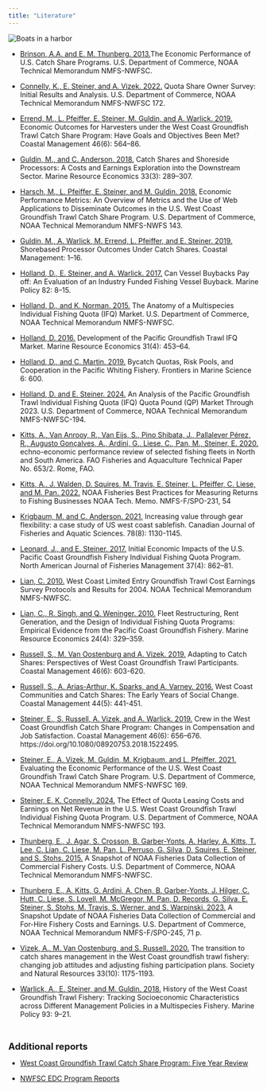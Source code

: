 ```yaml
---
title: "Literature"
---
```


<div class="image-text-wrapper"> 
  <img src="images/Vessels2.jpg" alt="Boats in a harbor" class="overlay-img">
</div>

- [Brinson, A.A. and E. M. Thunberg. 2013.](https://repository.library.noaa.gov/view/noaa/4601)The Economic Performance of U.S. Catch Share Programs. U.S. Department of Commerce, NOAA Technical Memorandum NMFS-NWFSC.

- [Connelly, K., E. Steiner, and A. Vizek. 2022.](https://repository.library.noaa.gov/view/noaa/34365) Quota Share Owner Survey: Initial Results and Analysis. U.S. Department of Commerce, NOAA Technical Memorandum NMFS-NWFSC 172.

- [Errend, M., L. Pfeiffer, E. Steiner, M. Guldin, and A. Warlick. 2019.](https://www.tandfonline.com/doi/pdf/10.1080/08920753.2018.1522489?casa_token=60fRmHSYTn4AAAAA:iIx3h65zZdZlluMW_pnMvoKK1HMj7S0PVjXi6_ZHJ15dYquEiUCTymIEyTOwm-rCKqg8e5WGSRz8iQ) Economic Outcomes for Harvesters under the West Coast Groundfish Trawl Catch Share Program: Have Goals and Objectives Been Met? Coastal Management 46(6): 564–86.

- [Guldin, M., and C. Anderson. 2018.](https://www.journals.uchicago.edu/doi/pdfplus/10.1086/698200) Catch Shares and Shoreside Processors: A Costs and Earnings Exploration into the Downstream Sector. Marine Resource Economics 33(3): 289–307.</li>

- [Harsch, M., L. Pfeiffer, E. Steiner, and M. Guldin. 2018.](https://repository.library.noaa.gov/view/noaa/19387) Economic Performance Metrics: An Overview of Metrics and the Use of Web Applications to Disseminate Outcomes in the U.S. West Coast Groundfish Trawl Catch Share Program. U.S. Department of Commerce, NOAA Technical Memorandum NMFS-NWFS 143.

- [Guldin, M., A. Warlick, M. Errend, L. Pfeiffer, and E. Steiner. 2019.](https://www.tandfonline.com/doi/pdf/10.1080/08920753.2018.1522490?casa_token=pp8e0_4fPuIAAAAA:GclcPiVrqVMobpH-RmmvA7Pro2VBAEd9uqgYBso9cNNrD4djhXmO-ySNZDiPmqYUTkNGCN7LjMP_pQ) Shorebased Processor Outcomes Under Catch Shares. Coastal Management: 1–16.

- [Holland, D., E. Steiner, and A. Warlick. 2017.](https://www.sciencedirect.com/science/article/pii/S0308597X16305711) Can Vessel Buybacks Pay off: An Evaluation of an Industry Funded Fishing Vessel Buyback. Marine Policy 82: 8–15.


- [Holland, D., and K. Norman. 2015.](https://repository.library.noaa.gov/view/noaa/12958) The Anatomy of a Multispecies Individual Fishing Quota (IFQ) Market. U.S. Department of Commerce, NOAA Technical Memorandum NMFS-NWFSC.

- [Holland, D. 2016.](https://www.journals.uchicago.edu/doi/full/10.1086/687829) Development of the Pacific Groundfish Trawl IFQ Market. Marine Resource Economics 31(4): 453–64.


- [Holland, D., and C. Martin. 2019.](https://www.frontiersin.org/articles/10.3389/fmars.2019.00600/full?utm_source=F-AAE&utm_medium=EMLF&utm_campaign=MRK_1117095_45_Marine_20191008_arts_A) Bycatch Quotas, Risk Pools, and Cooperation in the Pacific Whiting Fishery. Frontiers in Marine Science 6: 600.

- [Holland, D. and E. Steiner. 2024.](https://doi.org/10.25923/w4xp-e441) An Analysis of the Pacific Groundfish Trawl Individual Fishing Quota (IFQ) Quota Pound (QP) Market Through 2023. U.S. Department of Commerce, NOAA Technical Memorandum NMFS-NWFSC-194.

- [Kitts, A., Van Anrooy, R., Van Eijs, S., Pino Shibata, J., Pallalever Pérez, R., Augusto Gonçalves, A., Ardini, G., Liese, C., Pan, M., Steiner, E. 2020. ](https://doi.org/10.4060/ca9543en) echno-economic performance review of selected fishing fleets in North and South America. FAO Fisheries and Aquaculture Technical Paper No. 653/2. Rome, FAO.

- [Kitts, A., J. Walden, D. Squires, M. Travis, E. Steiner, L. Pfeiffer, C. Liese, and M. Pan. 2022.](https://spo.nmfs.noaa.gov/sites/default/files/TMSPO231.pdf) NOAA Fisheries Best Practices for Measuring Returns to Fishing Businesses NOAA Tech. Memo. NMFS-F/SPO-231, 54 

- [Krigbaum, M. and C. Anderson. 2021.](https://doi.org/10.1139/cjfas-2020-0399) Increasing value through gear flexibility: a case study of US west coast sablefish. Canadian Journal of Fisheries and Aquatic Sciences. 78(8): 1130-1145.

- [Leonard, J., and E. Steiner. 2017.](https://afspubs.onlinelibrary.wiley.com/doi/pdf/10.1080/02755947.2017.1330784) Initial Economic Impacts of the U.S. Pacific Coast Groundfish Fishery Individual Fishing Quota Program. North American Journal of Fisheries Management 37(4): 862–81.

- [Lian, C. 2010.](https://repository.library.noaa.gov/view/noaa/3765) West Coast Limited Entry Groundfish Trawl Cost Earnings Survey Protocols and Results for 2004. NOAA Technical Memorandum NMFS-NWFSC.


- [Lian, C., R. Singh, and Q. Weninger. 2010.](https://www.journals.uchicago.edu/doi/pdfplus/10.1086/mre.24.4.42629661)
Fleet Restructuring, Rent Generation, and the Design of Individual Fishing Quota Programs: Empirical Evidence from the Pacific Coast Groundfish Fishery. Marine Resource Economics 24(4): 329–359.

- [Russell, S., M. Van Oostenburg and A. Vizek. 2019.](https://www.tandfonline.com/doi/pdf/10.1080/08920753.2018.1522491?casa_token=JWIdB6WXIoUAAAAA:jzBpQFT01ynuFukJpxTGd5DXciPtAByGTs8SRb8YsSWp6Htjl-VRJ6U9Lvrvr_g0b8dbMKw8V2JNoQ) Adapting to Catch Shares: Perspectives of West Coast Groundfish Trawl Participants. Coastal Management 46(6): 603-620.

- [Russell, S., A. Arias-Arthur, K. Sparks, and A. Varney. 2016.](https://www.tandfonline.com/doi/pdf/10.1080/08920753.2016.1208864?casa_token=NPdQORkALQ4AAAAA:-SVRlmSXrDQyDoYE4fVfGxVAwiJGavk-AQgwH6whiSHQu2cbxqTQkdmgeD-qEI2sOwmZz4O_p7mbKg) West Coast Communities and Catch Shares: The Early Years of Social Change. Coastal Management 44(5): 441-451.

- [Steiner, E., S. Russell, A. Vizek, and A. Warlick. 2019.](https://www.tandfonline.com/doi/pdf/10.1080/08920753.2018.1522495?casa_token=kleV_InHz4cAAAAA:7FlXK7KVj-mGtdqrLrcstSlGRelKo-KshnnUcRrFUj5Qq_trxwRsaZlYU1TU4D-xa-2pekmQm0kLpg) Crew in the West Coast Groundfish Catch Share Program: Changes in Compensation and Job Satisfaction. Coastal Management 46(6): 656–676. https://doi.org/10.1080/08920753.2018.1522495.

- [Steiner, E., A. Vizek, M. Guldin, M. Krigbaum, and L. Pfeiffer. 2021.](https://repository.library.noaa.gov/view/noaa/31435) 
Evaluating the Economic Performance of the U.S. West Coast Groundfish Trawl Catch Share Program. U.S. Department of Commerce, NOAA Technical Memorandum NMFS-NWFSC 169.

- [Steiner, E. K. Connelly. 2024.](https://doi.org/10.25923/bj25-a021) The Effect of Quota Leasing Costs and Earnings on Net Revenue in the U.S. West Coast Groundfish Trawl Individual Fishing Quota Program. U.S. Department of Commerce, NOAA Technical Memorandum NMFS-NWFSC 193.


- [Thunberg, E., J. Agar, S. Crosson, B. Garber-Yonts, A. Harley, A. Kitts, T. Lee, C. Lian, C. Liese, M. Pan, L. Perruso, G. Silva, D. Squires, E. Steiner, and S. Stohs. 2015.](https://spo.nmfs.noaa.gov/sites/default/files/TM154.pdf) A Snapshot of NOAA Fisheries Data Collection of Commercial Fishery Costs. U.S. Department of Commerce, NOAA Technical Memorandum NMFS-NWFSC.

- [Thunberg, E., A. Kitts, G. Ardini, A. Chen, B. Garber-Yonts, J. Hilger, C. Hutt, C. Liese, S. Lovell, M. McGregor, M. Pan, D. Records, G. Silva, E. Steiner, S. Stohs, M. Travis, S. Werner, and S. Warpinski. 2023.](https://spo.nmfs.noaa.gov/sites/default/files/TMSPO245.pdf) A Snapshot Update of NOAA Fisheries Data Collection of Commercial and For-Hire Fishery Costs and Earnings. U.S. Department of Commerce, NOAA Technical Memorandum NMFS-F/SPO-245, 71 p.

- [Vizek, A., M. Van Oostenburg, and S. Russell. 2020.](https://www.tandfonline.com/doi/abs/10.1080/08941920.2020.1777491) The transition to catch shares management in the West Coast groundfish trawl fishery: changing job attitudes and adjusting fishing participation plans. Society and Natural Resources 33(10): 1175-1193.

- [Warlick, A., E. Steiner, and M. Guldin. 2018.](https://www.sciencedirect.com/science/article/pii/S0308597X17307911) History of the West Coast Groundfish Trawl Fishery: Tracking Socioeconomic Characteristics across Different Management Policies in a Multispecies Fishery. Marine Policy 93: 9–21.

<br>


<span style="font-size: 1.3em; font-weight: bold;">Additional reports</span>

   - [West Coast Groundfish Trawl Catch Share Program: Five Year Review](https://www.pcouncil.org/documents/2017/01/trawl-catch-share-review-main-document.pdf/)

   - [NWFSC EDC Program Reports](https://www.nwfsc.noaa.gov/research/divisions/fram/economic/economic_data_reports.cfm)
